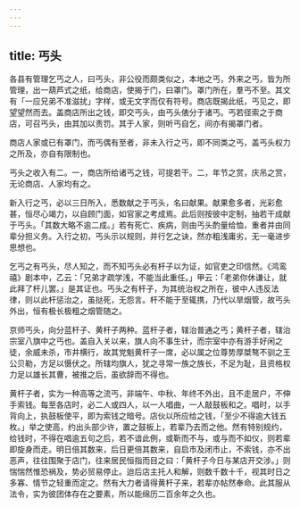```yaml
---
---
---
```

title: 丐头
---



各县有管理乞丐之人，曰丐头，非公役而颇类似之，本地之丐，外来之丐，皆为所管理，出一葫芦式之纸，给商店，使揭于门，曰罩门。罩门所在，羣丐不至。其文有「一应兄弟不准滋扰」字样，或无文字而仅有符号。商店既揭此纸，丐见之，即望望然而去。盖商店所出之钱，即交丐头，由丐头俵分于诸丐。丐若径索之于商店，可召丐头，由其加以责罚。其于人家，则听丐自乞，间亦有揭罩门者。

商店人家或已有罩门，而丐偶有至者，非未入行之丐，即不同类之丐，盖丐头权力之所及，亦自有限制也。

丐头之收入有二。一，商店所给诸丐之钱，可提若干。二，年节之赏，庆吊之赏，无论商店、人家均有之。

新入行之丐，必以三日所入，悉数献之于丐头，名曰献果。献果愈多者，光彩愈甚，恒尽心竭力，以自顾门面，如官家之考成焉。此后则按彼中定制，抽若干成献于丐头。「其数大略不逾二成。」若有死亡、疾病，则由丐头酌量给恤，重者并由同辈分担义务。入行之初，丐头示以规则，并行乞之诀，然亦粗浅庸劣，无一毫进步思想也。

乞丐之有丐头，尽人知之，而不知丐头必有杆子以为证，如官吏之印信然。《鸿鸾禧》剧本中，乙云：「兄弟才疏学浅，不能当此重任。」甲云：「老弟你休谦让，就此拜了杆儿罢。」是其证也。丐头之有杆子，为其统治权之所在，彼中人违反法律，则以此杆惩治之，虽挞死，无怨言。杆不能于至辄携，乃代以旱烟管，故丐头外出，恒有极长极粗之烟管随之。

京师丐头，向分蓝杆子、黄杆子两种。蓝杆子者，辖治普通之丐；黄杆子者，辖治宗室八旗中之丐也。盖自入关以来，旗人向不事生计，而宗室中亦有游手好闲之徒，余威未杀，市井横行，故其党魁黄杆子一席，必以属之位尊势厚桀骜不驯之王公贝勒，方足以慑伏之。所辖均旗人，犹之寻常一族之族长，不足为耻，且资格权力足以雄长其曹，被推之后，虽欲辞而不得也。

黄杆子者，实为一种高等之流丐，非端午、中秋、年终不外出，且不走居户，不伸手索钱。每至各店时，必二人或四人，以一人唱曲，一人敲鼓板和之。唱时，以手背向上，执鼓板使平，即为索钱之暗号。店伙以所应给之钱，「至少不得逾大钱五枚。」举之使高，约出头部少许，置之鼓板上，若辈乃去而之他。然有特别规约，给钱时，不得在唱逾五句之后，若不谙此例，或靳而不与，或与而不如仪，则若辈即旋身而走。明日倍其数来，后日更倍其数来，自启市及闭市止，不索钱，亦不出恶声，往往围聚于店门，往来居民恒指而目之曰：「黄杆子今日与某店开交涉。」则惴惴然惟恐祸及，势必贸易停止。迨后店主托人和解，则数千数十千，视其时日之多寡、情节之轻重而定之。然有大力者请得黄杆子来，若辈亦帖然奉命。此其服从法令，实为彼团体存在之要素，所以能绵历二百余年之久也。